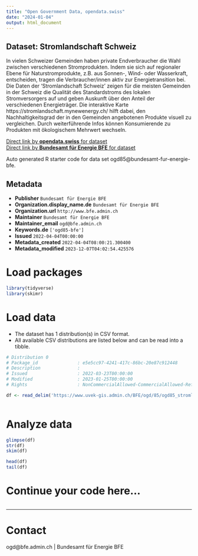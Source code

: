 ```yaml
---
title: "Open Government Data, opendata.swiss"
date: "2024-01-04"
output: html_document
---
```


## Dataset: Stromlandschaft Schweiz

In vielen Schweizer Gemeinden haben private Endverbraucher die Wahl zwischen verschiedenen Stromprodukten. Indem sie sich auf regionaler Ebene für Naturstromprodukte, z.B. aus Sonnen-, Wind- oder Wasserkraft, entscheiden, tragen die Verbraucher/innen aktiv zur Energietransition bei. Die Daten der 'Stromlandschaft Schweiz' zeigen für die meisten Gemeinden in der Schweiz die Qualität des Standardstroms des lokalen Stromversorgers auf und geben Auskunft über den Anteil der verschiedenen Energieträger.
Die interaktive Karte https://stromlandschaft.mynewenergy.ch/ hilft dabei, den Nachhaltigkeitsgrad der in den Gemeinden angebotenen Produkte visuell zu vergleichen. Durch weiterführende Infos können Konsumierende zu Produkten mit ökologischem Mehrwert wechseln.

[Direct link by **opendata.swiss** for dataset](https://opendata.swiss/de/dataset/stromlandschaft-schweiz)<br>
[Direct link by **Bundesamt für Energie BFE** for dataset](https://stromlandschaft.mynewenergy.ch/)

Auto generated R starter code for data set ogd85@bundesamt-fur-energie-bfe.

## Metadata

- **Publisher** `Bundesamt für Energie BFE`
- **Organization.display_name.de** `Bundesamt für Energie BFE`
- **Organization.url** `http://www.bfe.admin.ch`
- **Maintainer** `Bundesamt für Energie BFE`
- **Maintainer_email** `ogd@bfe.admin.ch`
- **Keywords.de** `['ogd85-bfe']`
- **Issued** `2022-04-04T00:00:00`
- **Metadata_created** `2022-04-04T08:00:21.300400`
- **Metadata_modified** `2023-12-07T04:02:54.425576`


# Load packages

```r

library(tidyverse)
library(skimr)

```

# Load data

-   The dataset has 1 distribution(s) in CSV format.
-   All available CSV distributions are listed below and can be read into a tibble.

```r

# Distribution 0
# Package_id               : e5e5cc97-4241-417c-86bc-20e87c912448
# Description              : 
# Issued                   : 2022-03-23T00:00:00
# Modified                 : 2023-01-25T00:00:00
# Rights                   : NonCommercialAllowed-CommercialAllowed-ReferenceRequired

df <- read_delim('https://www.uvek-gis.admin.ch/BFE/ogd/85/ogd85_stromlandschaft.csv')



```

# Analyze data

```r

glimpse(df)
str(df)
skim(df)

head(df)
tail(df)

```

# Continue your code here...

```r

```

------------------------------------------------------------------------

# Contact

ogd@bfe.admin.ch | Bundesamt für Energie BFE

